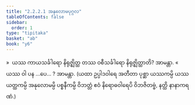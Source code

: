```yaml
---
title: "2.2.2.1 အနုလောမပုဂ္ဂလ"
tableOfContents: false
sidebar:
  order: 1
type: "tipitaka"
basket: "ab"
book: "y6"
---
```



<DynamicBreadcrumb />

<Division number="87" book="y6" e="ch" v="34" p="28">

<Paragraph number="396" book="y6">
»  ယဿ ကာယသင်္ခါရော နိရုဇ္ဈိတ္ထ တဿ ဝစီသင်္ခါရော နိရုဇ္ဈိတ္ထာတိ? အာမန္တာ.
</Paragraph>

<Paragraph number="397" book="y6">
«  ယဿ ဝါ ပန …ပေ… ? အာမန္တာ.
</Paragraph>

<Paragraph number="398" book="y6">
(ယထာ ဥပ္ပါဒဝါရေ အတီတာ ပုစ္ဆာ ယဿကမ္ပိ ယဿယတ္ထကမ္ပိ အနုလောမမ္ပိ ပစ္စနီကမ္ပိ ဝိဘတ္တံ ဧဝံ နိရောဓဝါရေပိ ဝိဘဇိတဗ္ဗံ, နတ္ထိ နာနာကရဏံ.)
</Paragraph>
</Division>